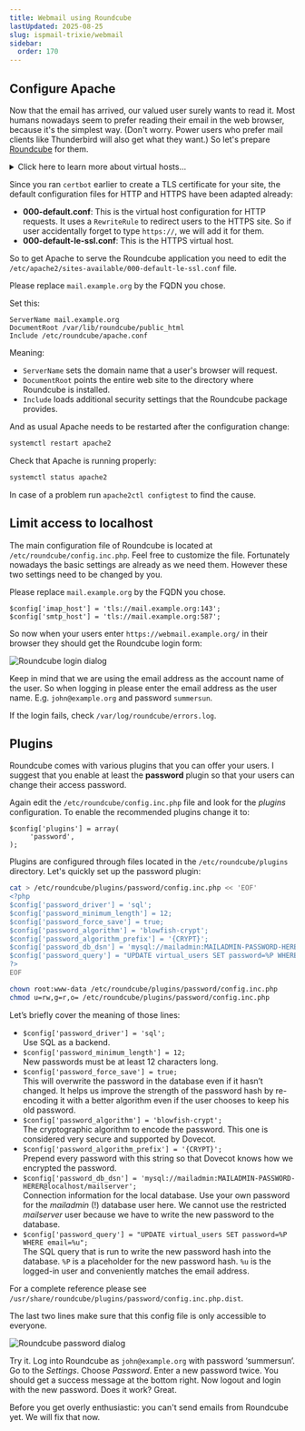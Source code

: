 ```yaml
---
title: Webmail using Roundcube
lastUpdated: 2025-08-25
slug: ispmail-trixie/webmail
sidebar:
  order: 170
---
```



## Configure Apache

Now that the email has arrived, our valued user surely wants to read it. Most humans nowadays seem to prefer reading
their email in the web browser, because it's the simplest way. (Don't worry. Power users who prefer mail clients like
Thunderbird will also get what they want.) So let's prepare [Roundcube](https://roundcube.net/) for them.

<details class="collapsible">
  <summary>Click here to learn more about virtual hosts…</summary>

A web server like Apache has the job of answering HTTP or HTTPS requests from people’s browsers. Running just a single
website per server (or per IP address) would be both inefficient and limiting, so the idea of _virtual hosts_ was
introduced. With virtual hosts, one server can host many different websites. The browser helps by sending a
`Host: mail.example.org` header with each request, which tells the server which website it should serve. This works fine
for HTTP—though plain HTTP is rarely used anymore.

With HTTPS, things get trickier. Browsers expect the server to present a TLS certificate that matches the domain being
requested. If you try to open mail.example.org but the server responds with a certificate for shop.example.org, the
browser will block the connection. That means the server needs to know which domain the browser is asking for before the
encrypted connection is set up.

The solution is a feature called SNI (Server Name Indication). When establishing an HTTPS connection, the browser
includes the domain name it wants in the handshake. This allows the server to pick the correct TLS certificate right
from the start.

Fortunately you do not have to worry about it that much because Apache is doing the heavy lifting for you. A virtual
host configuration essentially looks like:

```
<VirtualHost *:443>
  ServerName mail.example.org
  SSLCertificateFile /etc/letsencrypt/live/mail.example.org/fullchain.pem
  SSLCertificateKeyFile /etc/letsencrypt/live/mail.example.org/privkey.pem
  Include /etc/letsencrypt/options-ssl-apache.conf
</VirtualHost>
```

There are two directories dealing with virtual hosts:

- /etc/apache2/sites-available
- /etc/apache2/sites-enabled

The actual file containing the configuration lives in _sites-available_. If that configuration should be active, then a
symbolic link (symlink) is added to the _sites-enabled_ directory pointing to the file in the _sites-available_
directory. That way you can switch sites on and off without deleting the actual configuration file. You can enable a
site using the `a2enconf` (apache2 enable config) command or disable it using `a2disconf`.

</details>

Since you ran `certbot` earlier to create a TLS certificate for your site, the default configuration files for HTTP and
HTTPS have been adapted already:

- **000-default.conf**: This is the virtual host configuration for HTTP requests. It uses a `RewriteRule` to redirect
  users to the HTTPS site. So if user accidentally forget to type `https://`, we will add it for them.
- **000-default-le-ssl.conf**: This is the HTTPS virtual host.

So to get Apache to serve the Roundcube application you need to edit the
`/etc/apache2/sites-available/000-default-le-ssl.conf` file.

<Aside type="danger" title="Important">

Please replace `mail.example.org` by the FQDN you chose.

</Aside>

Set this:

```text title="Edit /etc/apache2/sites-available/000-default-le-ssl.conf"
ServerName mail.example.org
DocumentRoot /var/lib/roundcube/public_html
Include /etc/roundcube/apache.conf
```

Meaning:

- `ServerName` sets the domain name that a user's browser will request.
- `DocumentRoot` points the entire web site to the directory where Roundcube is installed.
- `Include` loads additional security settings that the Roundcube package provides.

And as usual Apache needs to be restarted after the configuration change:

```sh
systemctl restart apache2
```

Check that Apache is running properly:

```sh
systemctl status apache2
```

In case of a problem run `apache2ctl configtest` to find the cause.

## Limit access to localhost

The main configuration file of Roundcube is located at `/etc/roundcube/config.inc.php`. Feel free to customize the file.
Fortunately nowadays the basic settings are already as we need them. However these two settings need to be changed by
you.

<Aside type="danger" title="Important">

Please replace `mail.example.org` by the FQDN you chose.

</Aside>

```text title="Edit /etc/roundcube/config.inc.php"
$config['imap_host'] = 'tls://mail.example.org:143';
$config['smtp_host'] = 'tls://mail.example.org:587';
```

So now when your users enter `https://webmail.example.org/` in their browser they should get the Roundcube login form:

![Roundcube login dialog](images/roundcube-login.png)

Keep in mind that we are using the email address as the account name of the user. So when logging in please enter the
email address as the user name. E.g. `john@example.org` and password `summersun`.

If the login fails, check `/var/log/roundcube/errors.log`.

## Plugins

Roundcube comes with various plugins that you can offer your users. I suggest that you enable at least the **password**
plugin so that your users can change their access password.

Again edit the `/etc/roundcube/config.inc.php` file and look for the _plugins_ configuration. To enable the recommended
plugins change it to:

```
$config['plugins'] = array(
     'password',
);
```

Plugins are configured through files located in the `/etc/roundcube/plugins` directory. Let's quickly set up the
password plugin:

```sh title="Run this on your server"
cat > /etc/roundcube/plugins/password/config.inc.php << 'EOF'
<?php
$config['password_driver'] = 'sql';
$config['password_minimum_length'] = 12;
$config['password_force_save'] = true;
$config['password_algorithm'] = 'blowfish-crypt';
$config['password_algorithm_prefix'] = '{CRYPT}';
$config['password_db_dsn'] = 'mysql://mailadmin:MAILADMIN-PASSWORD-HERER@localhost/mailserver';
$config['password_query'] = "UPDATE virtual_users SET password=%P WHERE email=%u";
?>
EOF

chown root:www-data /etc/roundcube/plugins/password/config.inc.php
chmod u=rw,g=r,o= /etc/roundcube/plugins/password/config.inc.php
```

Let’s briefly cover the meaning of those lines:

- `$config['password_driver'] = 'sql';`\
  Use SQL as a backend.
- `$config['password_minimum_length'] = 12;`\
  New passwords must be at least 12 characters long.
- `$config['password_force_save'] = true;`\
  This will overwrite the password in the database even if it hasn’t changed. It helps us improve the strength of the
  password hash by re-encoding it with a better algorithm even if the user chooses to keep his old password.
- `$config['password_algorithm'] = 'blowfish-crypt';`\
  The cryptographic algorithm to encode the password. This one is considered very secure and supported by Dovecot.
- `$config['password_algorithm_prefix'] = '{CRYPT}';`\
  Prepend every password with this string so that Dovecot knows how we encrypted the password.
- `$config['password_db_dsn'] = 'mysql://mailadmin:MAILADMIN-PASSWORD-HERER@localhost/mailserver';`\
  Connection information for the local database. Use your own password for the _mailadmin_ (!) database user here. We
  cannot use the restricted _mailserver_ user because we have to write the new password to the database.
- `$config['password_query'] = "UPDATE virtual_users SET password=%P WHERE email=%u";`\
  The SQL query that is run to write the new password hash into the database. `%P` is a placeholder for the new password
  hash. `%u` is the logged-in user and conveniently matches the email address.

For a complete reference please see `/usr/share/roundcube/plugins/password/config.inc.php.dist`.

The last two lines make sure that this config file is only accessible to everyone.

![Roundcube password dialog](images/roundcube-password.png)

Try it. Log into Roundcube as `john@example.org` with password ‘summersun’. Go to the _Settings_. Choose _Password_.
Enter a new password twice. You should get a success message at the bottom right. Now logout and login with the new
password. Does it work? Great.

<Aside type="tip" title="Important">

Before you get overly enthusiastic: you can't send emails from Roundcube yet. We will fix that now.

</Aside>
